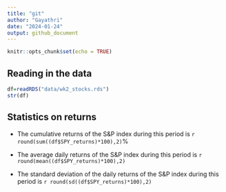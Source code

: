 ```yaml
---
title: "git"
author: "Gayathri"
date: "2024-01-24"
output: github_document
---
```


```r
knitr::opts_chunk$set(echo = TRUE)
```

## Reading in the data
```r
df=readRDS("data/wk2_stocks.rds")
str(df)
```

## Statistics on returns

+ The cumulative returns of the S&P index during this period is `r round(sum((df$SPY_returns)*100),2)`%

+ The average daily returns of the S&P index during this period is `r round(mean((df$SPY_returns)*100),2)`

+ The standard deviation of the daily returns of the S&P index during this period is `r round(sd((df$SPY_returns)*100),2)`

```r

```


